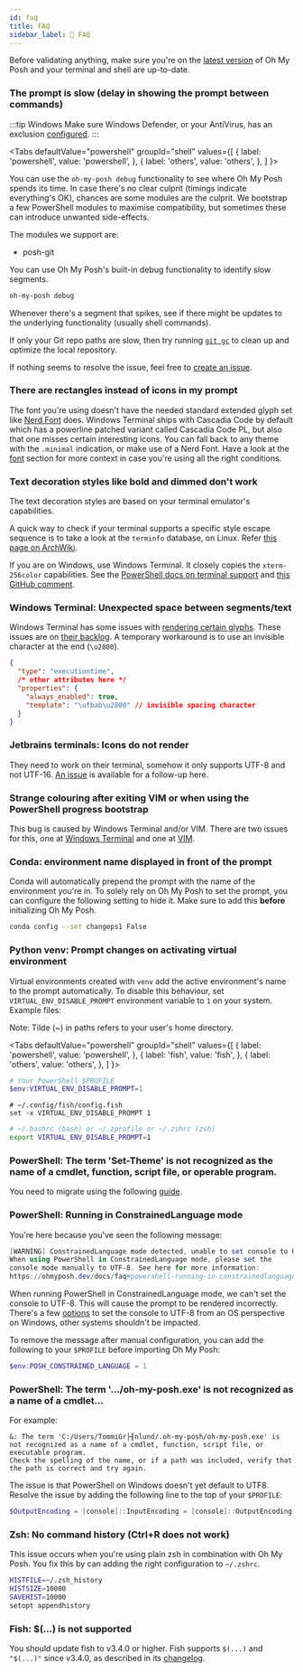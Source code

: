 ```yaml
---
id: faq
title: FAQ
sidebar_label: 🤨 FAQ
---
```



Before validating anything, make sure you're on the [latest version][latest] of Oh My Posh and your terminal and shell are up-to-date.

### The prompt is slow (delay in showing the prompt between commands)

:::tip Windows
Make sure Windows Defender, or your AntiVirus, has an exclusion [configured][exclusion].
:::

<Tabs
  defaultValue="powershell"
  groupId="shell"
  values={[
    { label: 'powershell', value: 'powershell', },
    { label: 'others', value: 'others', },
  ]
}>
<TabItem value="powershell">

You can use the `oh-my-posh debug` functionality to see where Oh My Posh spends its time.
In case there's no clear culprit (timings indicate everything's OK), chances are some modules are the culprit.
We bootstrap a few PowerShell modules to maximise compatibility, but sometimes these can introduce unwanted side-effects.

The modules we support are:

- posh-git

</TabItem>
<TabItem value="others">

You can use Oh My Posh's built-in debug functionality to identify slow segments.

```bash
oh-my-posh debug
```

Whenever there's a segment that spikes, see if there might be updates to the underlying functionality (usually shell commands).

</TabItem>
</Tabs>

If only your Git repo paths are slow, then try running [`git gc`][git-gc] to clean up and optimize the local repository.

If nothing seems to resolve the issue, feel free to [create an issue][new-issue].

### There are rectangles instead of icons in my prompt

The font you're using doesn't have the needed standard extended glyph set like [Nerd Font][nf] does.
Windows Terminal ships with Cascadia Code by default which has a powerline patched variant called Cascadia Code PL,
but also that one misses certain interesting icons. You can fall back to any theme with the `.minimal` indication,
or make use of a Nerd Font. Have a look at the [font][font] section for more context in case you're using all the right conditions.

### Text decoration styles like bold and dimmed don't work
The text decoration styles are based on your terminal emulator's capabilities.

A quick way to check if your terminal supports a specific style escape sequence is to take a look at the `terminfo` database, on Linux.
Refer [this page on ArchWiki][arch-terminfo].

If you are on Windows, use Windows Terminal. It closely copies the `xterm-256color` capabilities.
See the [PowerShell docs on terminal support][ps-ansi-docs] and [this GitHub comment][xterm-gh-comment].

### Windows Terminal: Unexpected space between segments/text

Windows Terminal has some issues with [rendering certain glyphs][wt-glyph]. These issues are on [their backlog][wt-glyphs].
A temporary workaround is to use an invisible character at the end (`\u2800`).

```json
{
  "type": "executiontime",
  /* other attributes here */
  "properties": {
    "always_enabled": true,
    "template": "\ufbab\u2800" // invisible spacing character
  }
}
```

### Jetbrains terminals: Icons do not render

They need to work on their terminal, somehow it only supports UTF-8 and not UTF-16.
[An issue][jb-icons] is available for a follow-up here.

### Strange colouring after exiting VIM or when using the PowerShell progress bootstrap

This bug is caused by Windows Terminal and/or VIM. There are two issues for this, one at [Windows Terminal][wt-vim] and
one at [VIM][vim-wt].

### Conda: environment name displayed in front of the prompt

Conda will automatically prepend the prompt with the name of the environment you're in.
To solely rely on Oh My Posh to set the prompt, you can configure the following setting to hide it.
Make sure to add this **before** initializing Oh My Posh.

```bash
conda config --set changeps1 False
```

### Python venv: Prompt changes on activating virtual environment
Virtual environments created with `venv` add the active environment's name to the prompt automatically.
To disable this behaviour, set `VIRTUAL_ENV_DISABLE_PROMPT` environment variable to `1` on your system. Example files:

Note: Tilde (~) in paths refers to your user's home directory.

<Tabs
  defaultValue="powershell"
  groupId="shell"
  values={[
    { label: 'powershell', value: 'powershell', },
    { label: 'fish', value: 'fish', },
    { label: 'others', value: 'others', },
  ]
}>
<TabItem value="powershell">

```powershell
# Your PowerShell $PROFILE
$env:VIRTUAL_ENV_DISABLE_PROMPT=1
```

</TabItem>
<TabItem value="fish">

```fish
# ~/.config/fish/config.fish
set -x VIRTUAL_ENV_DISABLE_PROMPT 1
```

</TabItem>
<TabItem value="others">

```bash
# ~/.bashrc (bash) or ~/.zprofile or ~/.zshrc (zsh)
export VIRTUAL_ENV_DISABLE_PROMPT=1
```

</TabItem>
</Tabs>

### PowerShell: The term 'Set-Theme' is not recognized as the name of a cmdlet, function, script file, or operable program.

You need to migrate using the following [guide][migrating].

### PowerShell: Running in ConstrainedLanguage mode

You're here because you've seen the following message:

```powershell
[WARNING] ConstrainedLanguage mode detected, unable to set console to UTF-8.
When using PowerShell in ConstrainedLanguage mode, please set the
console mode manually to UTF-8. See here for more information:
https://ohmyposh.dev/docs/faq#powershell-running-in-constrainedlanguage-mode
```

When running PowerShell in ConstrainedLanguage mode, we can't set the console to UTF-8. This will cause the prompt to be rendered incorrectly.
There's a few [options][utf-8] to set the console to UTF-8 from an OS perspective on Windows, other systems shouldn't be impacted.

To remove the message after manual configuration, you can add the following to your `$PROFILE` before importing Oh My Posh:

```powershell
$env:POSH_CONSTRAINED_LANGUAGE = 1
```

### PowerShell: The term '.../oh-my-posh.exe' is not recognized as a name of a cmdlet...

For example:

```
&: The term 'C:/Users/TommiGr├╢nlund/.oh-my-posh/oh-my-posh.exe' is not recognized as a name of a cmdlet, function, script file, or executable program.
Check the spelling of the name, or if a path was included, verify that the path is correct and try again.
```

The issue is that PowerShell on Windows doesn't yet default to UTF8. Resolve the issue by adding the following line
to the top of your `$PROFILE`:

```powershell
$OutputEncoding = [console]::InputEncoding = [console]::OutputEncoding = New-Object System.Text.UTF8Encoding
```

### Zsh: No command history (Ctrl+R does not work)

This issue occurs when you're using plain zsh in combination with Oh My Posh.
You fix this by can adding the right configuration to `~/.zshrc`.

```bash
HISTFILE=~/.zsh_history
HISTSIZE=10000
SAVEHIST=10000
setopt appendhistory
```

### Fish: $(...) is not supported

You should update fish to v3.4.0 or higher. Fish supports `$(...)` and `"$(...)"` since v3.4.0, as described in its [changelog][fish-changelog].

[exclusion]: https://support.microsoft.com/en-us/windows/add-an-exclusion-to-windows-security-811816c0-4dfd-af4a-47e4-c301afe13b26
[arch-terminfo]: https://wiki.archlinux.org/title/Bash/Prompt_customization#Terminfo_escape_sequences
[ps-ansi-docs]: https://docs.microsoft.com/en-us/powershell/module/microsoft.powershell.core/about/about_ansi_terminals?view=powershell-7.2
[xterm-gh-comment]: https://github.com/microsoft/terminal/issues/6045#issuecomment-631743728
[git-gc]: https://git-scm.com/docs/git-gc
[new-issue]: https://github.com/JanDeDobbeleer/oh-my-posh/issues/new/choose
[latest]: https://github.com/JanDeDobbeleer/oh-my-posh/releases/latest
[wt-glyph]: https://github.com/microsoft/terminal/issues/3546
[wt-glyphs]: https://github.com/microsoft/terminal/issues?q=is%3Aissue+is%3Aopen+unicode+width
[nf]: https://www.nerdfonts.com/
[font]: /docs/installation/fonts
[jb-icons]: https://youtrack.jetbrains.com/issue/IDEA-248010
[migrating]: /docs/migrating
[wt-vim]: https://github.com/microsoft/terminal/issues/3794
[vim-wt]: https://github.com/vim/vim/issues/5092
[utf-8]: https://github.com/PowerShell/PowerShell/issues/7233#issuecomment-640243647
[fish-changelog]: https://fishshell.com/docs/current/relnotes.html#id1
